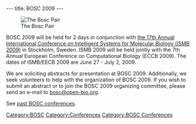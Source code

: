 ---
title: BOSC 2009
---

[[Image:Pear.png|The Bosc Pair]]

BOSC 2009 will be held for 2 days in conjunction with [http://www.iscb.org/ismbeccb2009/index.php the 17th Annual International Conference on Intelligent Systems for Molecular Biology (ISMB 2009)] in Stockholm, Sweden.  ISMB 2009 will  be held jointly with the 7th Annual European Conference on Computational Biology (ECCB 2009). The dates of ISMB/EECB 2009 are  June 27 - July 2, 2009.  

We are soliciting abstracts for presentation at BOSC 2009.
Additionally, we seek volunteers to help with the organization of BOSC 2009.
If you wish to submit an abstract or to join the BOSC 2009 organizing committee, please send an e-mail to [mailto:bosc@open-bio.org bosc@open-bio.org].

See [[Past BOSC conferences | past BOSC conferences]].

[[Category:BOSC]] [[Category:Conferences]]
[[Category:BOSC Conferences]]